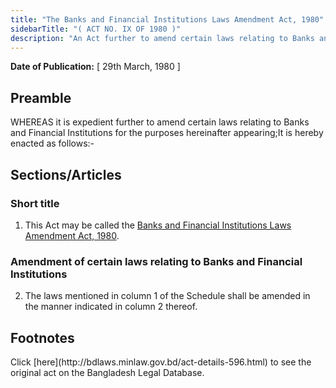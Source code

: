 ```yaml
---
title: "The Banks and Financial Institutions Laws Amendment Act, 1980"
sidebarTitle: "( ACT NO. IX OF 1980 )"
description: "An Act further to amend certain laws relating to Banks and Financial Institutions."
---
```


**Date of Publication:** [ 29th March, 1980 ]

## Preamble

WHEREAS it is expedient further to amend certain laws relating to Banks and Financial Institutions for the purposes hereinafter appearing;It is hereby enacted as follows:-

## Sections/Articles

### Short title

1. This Act may be called the [Banks and Financial Institutions Laws Amendment Act, 1980](/laws/volume-21/act-596 "Banks and Financial Institutions Laws Amendment Act, 1980").

### Amendment of certain laws relating to Banks and Financial Institutions

2. The laws mentioned in column 1 of the Schedule shall be amended in the manner indicated in column 2 thereof.

## Footnotes

<Note>
  Click [here](http://bdlaws.minlaw.gov.bd/act-details-596.html) to see the original act on the Bangladesh Legal Database.
</Note>
